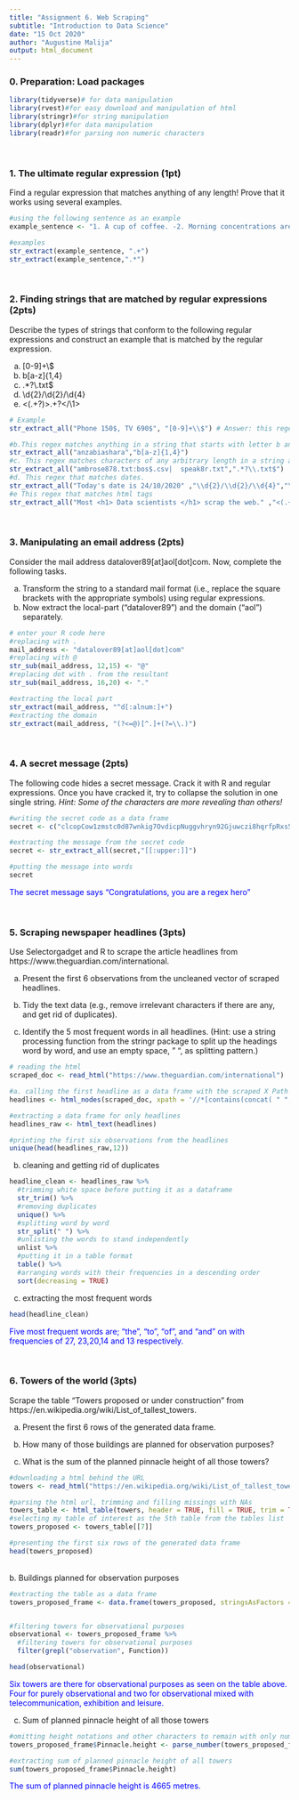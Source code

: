 ```yaml
---
title: "Assignment 6. Web Scraping"
subtitle: "Introduction to Data Science"
date: "15 Oct 2020"
author: "Augustine Malija"
output: html_document
---
```



### 0. Preparation: Load packages

```r
library(tidyverse)# for data manipulation
library(rvest)#for easy download and manipulation of html
library(stringr)#for string manipulation
library(dplyr)#for data manipulation
library(readr)#for parsing non numeric characters
```


<br>

### 1. The ultimate regular expression (1pt)

Find a regular expression that matches anything of any length! Prove that it works using several examples.


```r
#using the following sentence as an example
example_sentence <- "1. A cup of coffee. -2. Morning concentrations are due to coffee."

#examples
str_extract(example_sentence, ".+")
str_extract(example_sentence,".*")
```


<br>

### 2. Finding strings that are matched by regular expressions (2pts)

Describe the types of strings that conform to the following regular expressions and construct an example that is matched by the regular expression.

a. [0-9]+\\$
b. b[a-z]{1,4}
c. .*?\\.txt$
d. \\d{2}/\\d{2}/\\d{4}
e. <(.+?)>.+?</\\1>

```r
# Example
str_extract_all("Phone 150$, TV 690$", "[0-9]+\\$") # Answer: this regex describes prices in dollars

#b.This regex matches anything in a string that starts with letter b and preceding four characters from letter b.
str_extract_all("anzabiashara","b[a-z]{1,4}")
#c. This regex matches characters of any arbitrary length in a string and their preceding characters but ends at .txt
str_extract_all("ambrose878.txt:bos$.csv|  speak8r.txt",".*?\\.txt$")
#d. This regex that matches dates. 
str_extract_all("Today's date is 24/10/2020" ,"\\d{2}/\\d{2}/\\d{4}","\\d{2}/\\d{2}/\\d{4}")
#e This regex that matches html tags
str_extract_all("Most <h1> Data scientists </h1> scrap the web." ,"<(.+?)>.+?</\\1>")
```

<br>

### 3. Manipulating an email address (2pts)

Consider the mail address  datalover89[at]aol[dot]com. Now, complete the following tasks.

a. Transform the string to a standard mail format (i.e., replace the square brackets with the appropriate symbols) using regular expressions.
b. Now extract the local-part ("datalover89") and the domain ("aol") separately. 

```r
# enter your R code here
#replacing with .
mail_address <- "datalover89[at]aol[dot]com"
#replacing with @
str_sub(mail_address, 12,15) <- "@"
#replacing dot with . from the resultant
str_sub(mail_address, 16,20) <- "."

#extracting the local part
str_extract(mail_address, "^d[:alnum:]+")
#extracting the domain
str_extract(mail_address, "(?<=@)[^.]+(?=\\.)")
```


<br>

### 4. A secret message (2pts)
The following code hides a secret message. Crack it with R and regular expressions. Once you have cracked it, try to collapse the solution in one single string. <i>Hint: Some of the characters are more revealing than others!</i>

```r
#writing the secret code as a data frame
secret <- c("clcopCow1zmstc0d87wnkig7OvdicpNuggvhryn92Gjuwczi8hqrfpRxs5Aj5dwpn0TanwoUwisdij7Lj8kpf03AT5Idr3coc0bt7yczjatOaootj55t3Nj3ne6c4Sfek.r1w1YwwojigOd6vrfUrbz2.2bkAnbhzgv4R9i05zEcrop.wAgnb.RqoE65fGEa1otfb7wXm24k.6t3sH9zqe5fy89n6Ed5t9kc4fR905gmc4Ogxo5nhk!gr")

#extracting the message from the secret code
secret <- str_extract_all(secret,"[[:upper:]]")

#putting the message into words
secret
```

<span style="color:blue">
The secret message says "Congratulations, you are a regex hero"
</span>


<br>

### 5. Scraping newspaper headlines (3pts)

Use Selectorgadget and R to scrape the article headlines from https://www.theguardian.com/international. 

a. Present the first 6 observations from the uncleaned vector of scraped headlines.

b. Tidy the text data (e.g., remove irrelevant characters if there are any, and get rid of duplicates).

c. Identify the 5 most frequent words in all headlines. (Hint: use a string processing function from the stringr package to split up the headings word by word, and use an empty space, " ", as splitting pattern.)


```r
# reading the html
scraped_doc <- read_html("https://www.theguardian.com/international")

#a. calling the first headline as a data frame with the scraped X Path
headlines <- html_nodes(scraped_doc, xpath = '//*[contains(concat( " ", @class, " " ), concat( " ", "js-headline-text", " " ))]') 

#extracting a data frame for only headlines
headlines_raw <- html_text(headlines)

#printing the first six observations from the headlines
unique(head(headlines_raw,12))

```

b. cleaning and getting rid of duplicates
```r
headline_clean <- headlines_raw %>% 
  #trimming white space before putting it as a dataframe
  str_trim() %>%
  #removing duplicates
  unique() %>% 
  #splitting word by word
  str_split(" ") %>%
  #unlisting the words to stand independently
  unlist %>% 
  #putting it in a table format
  table() %>% 
  #arranging words with their frequencies in a descending order
  sort(decreasing = TRUE)
```

c. extracting the most frequent words
```r
head(headline_clean)
```

<span style="color:blue">
Five most frequent words are; "the", "to", "of", and "and" on with frequencies of 27, 23,20,14 and 13 respectively.
</span>


<br>

### 6. Towers of the world (3pts)

Scrape the table "Towers proposed or under construction" from https://en.wikipedia.org/wiki/List_of_tallest_towers.

a. Present the first 6 rows of the generated data frame.

b. How many of those buildings are planned for observation purposes?

c. What is the sum of the planned pinnacle height of all those towers? 


```r
#downloading a html behind the URL
towers <- read_html("https://en.wikipedia.org/wiki/List_of_tallest_towers")

#parsing the html url, trimming and filling missings with NAs
towers_table <- html_table(towers, header = TRUE, fill = TRUE, trim = TRUE)
#selecting my table of interest as the 5th table from the tables list
towers_proposed <- towers_table[[7]]

#presenting the first six rows of the generated data frame
head(towers_proposed)
```

<br>
b. Buildings planned for observation purposes

```r
#extracting the table as a data frame
towers_proposed_frame <- data.frame(towers_proposed, stringsAsFactors = FALSE)


#filtering towers for observational purposes
observational <- towers_proposed_frame %>%
  #filtering towers for observational purposes
  filter(grepl("observation", Function))

head(observational)
```
<span style="color:blue">
Six towers are there for observational purposes as seen on the table above. Four for purely observational and two for observational mixed with telecommunication, exhibition and leisure.
</span>


c. Sum of planned pinnacle height of all those towers
```r
#omitting height notations and other characters to remain with only numbers for height
towers_proposed_frame$Pinnacle.height <- parse_number(towers_proposed_frame$Pinnacle.height)

#extracting sum of planned pinnacle height of all towers
sum(towers_proposed_frame$Pinnacle.height)
```
<span style="color:blue">
The sum of planned pinnacle height is 4665 metres.
</span>
